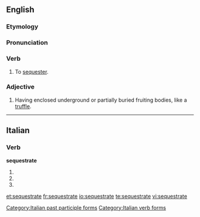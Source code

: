 ==English==

===Etymology===
{{rfe}}

===Pronunciation===
{{rfp|lang=en}}

===Verb===
{{en-verb|sequestrat|ing}}

# To [[sequester]].

===Adjective===
{{en-adj|-}}

# {{mycology}} Having enclosed underground or partially buried fruiting bodies, like a [[truffle]].

----

==Italian==

===Verb===
'''sequestrate'''

# {{conjugation of|sequestrare||2|p|pres|ind|lang=it}}
# {{conjugation of|sequestrare||2|p|imp|lang=it}}
# {{form of|[[feminine|Feminine]] plural|sequestrato}}

[[Category:Italian past participle forms]]
[[Category:Italian verb forms]]

[[et:sequestrate]]
[[fr:sequestrate]]
[[io:sequestrate]]
[[te:sequestrate]]
[[vi:sequestrate]]